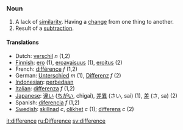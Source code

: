 === Noun ===
#A lack of [[similarity]].  Having a [[change]] from one thing to another.
#Result of a [[subtraction]].

==== Translations ====
*Dutch: [[verschil]] ''n'' (1,2)
*[[Finnish]]: [[ero]] (1), [[eroavaisuus]] (1), [[eroitus]] (2)
*French: [[différence]] ''f'' (1,2)
*German: [[Unterschied]] ''m'' (1), [[Differenz]] ''f'' (2)
*[[Indonesian]]: [[beda|perbedaan]]
*[[Italian]]: [[differenza]] ''f'' (1,2)
*[[Japanese]]: [[違い]] ([[ちがい]], chigai), [[差異]] (さい, sai) (1), [[差]] (さ, sa) (2)
*Spanish: [[diferencia]] ''f'' (1,2)
*[[Swedish]]: [[skillnad]] ''c'', [[olikhet]] ''c'' (1); [[differens]] ''c'' (2)

[[it:difference]]
[[ru:Difference]]
[[sv:difference]]